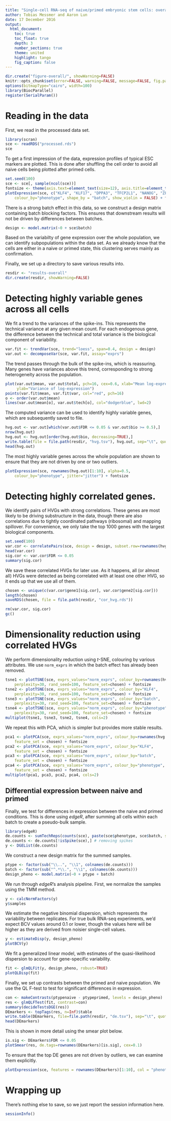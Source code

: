 ```yaml
---
title: "Single-cell RNA-seq of naive/primed embryonic stem cells: overall analysis"
author: Tobias Messmer and Aaron Lun
date: 17 December 2016
output: 
  html_document:
    toc: true
    toc_float: true
    depth: 3
    number_sections: true
    theme: united 
    highlight: tango
    fig_caption: false
---
```


```r
dir.create("figure-overall/", showWarning=FALSE)
knitr::opts_chunk$set(error=FALSE, warning=FALSE, message=FALSE, fig.path="figure-overall/")
options(bitmapType="cairo", width=100)
library(BiocParallel)
register(SerialParam())
```

# Reading in the data 

First, we read in the processed data set.

```r
library(scran)
sce <- readRDS("processed.rds")
sce
```

To get a first impression of the data, expression profiles of typical ESC markers are plotted. 
This is done after shuffling the cell order to avoid all naive cells being plotted after primed cells.

```r
set.seed(100)
sce <- sce[, sample(ncol(sce))]
fontsize <- theme(axis.text=element_text(size=12), axis.title=element_text(size=16))
plotExpression(sce, c("KLF4", "KLF17", "DPPA3", "TFCP2L1", "NANOG", "ZFP42", "POU5F1"), 
    colour_by="phenotype", shape_by = "batch", show_violin = FALSE) + fontsize
```

There is a strong batch effect in this data, so we construct a design matrix containing batch blocking factors.
This ensures that downstream results will not be driven by differences between batches.

```r
design <- model.matrix(~0 + sce$batch)
```

Based on the variabilty of gene expression over the whole population, we can identify subpopulations within the data set. 
As we already know that the cells are either in a naive or primed state, this clustering serves mainly as confirmation. 

Finally, we set up a directory to save various results into.

```r
resdir <- "results-overall"
dir.create(resdir, showWarning=FALSE)
```

# Detecting highly variable genes across all cells

We fit a trend to the variances of the spike-ins.
This represents the technical variance at any given mean count.
For each endogenous gene, the difference between the technical and total variance is the biological component of variability.

```r
var.fit <- trendVar(sce, trend="loess", span=0.4, design = design)
var.out <- decomposeVar(sce, var.fit, assay="exprs")
```

The trend passes through the bulk of the spike-ins, which is reassuring.
Many genes have variances above this trend, corresponding to strong heterogeneity across the population.

```r
plot(var.out$mean, var.out$total, pch=16, cex=0.6, xlab="Mean log-expression",
     ylab="Variance of log-expression")
points(var.fit$mean, var.fit$var, col="red", pch=16)
o <- order(var.out$mean)
lines(var.out$mean[o], var.out$tech[o], col="dodgerblue", lwd=2)
```

The computed variance can be used to identify highly variable genes, which are subsequently saved to file. 

```r
hvg.out <- var.out[which(var.out$FDR <= 0.05 & var.out$bio >= 0.5),]
nrow(hvg.out)
hvg.out <- hvg.out[order(hvg.out$bio, decreasing=TRUE),]
write.table(file = file.path(resdir, "hvg.tsv"), hvg.out, sep="\t", quote=FALSE, col.names = NA) 
head(hvg.out)
```

The most highly variable genes across the whole population are shown to ensure that they are not driven by one or two outliers.

```r
plotExpression(sce, rownames(hvg.out)[1:10], alpha=0.5, 
    colour_by="phenotype", jitter="jitter") + fontsize 
```

# Detecting highly correlated genes.

We identify pairs of HVGs with strong correlations.
These genes are most likely to be driving substructure in the data, though there are also correlations due to tightly coordinated pathways (ribosomal) and mapping spillover.
For convenience, we only take the top 1000 genes with the largest biological components.

```r
set.seed(100) 
var.cor <- correlatePairs(sce, design = design, subset.row=rownames(hvg.out)[1:1000]) 
head(var.cor)
sig.cor <- var.cor$FDR <= 0.05
summary(sig.cor)
```

We save these correlated HVGs for later use. 
As it happens, all (or almost all) HVGs were detected as being correlated with at least one other HVG, so it ends up that we use all of them.

```r
chosen <- unique(c(var.cor$gene1[sig.cor], var.cor$gene2[sig.cor]))
length(chosen)
saveRDS(chosen, file = file.path(resdir, "cor_hvg.rds"))
```

```r
rm(var.cor, sig.cor)
gc()
```

# Dimensionality reduction using correlated HVGs

We perform dimensionality reduction using _t_-SNE, colouring by various attributes.
We use `norm_exprs` in which the batch effect has already been removed.

```r
tsne1 <- plotTSNE(sce, exprs_values="norm_exprs", colour_by=rownames(hvg.out)[1],
    perplexity=30, rand_seed=100, feature_set=chosen) + fontsize
tsne2 <- plotTSNE(sce, exprs_values="norm_exprs", colour_by="KLF4",
    perplexity=30, rand_seed=100, feature_set=chosen) + fontsize
tsne3 <- plotTSNE(sce, exprs_values="norm_exprs", colour_by="batch",
    perplexity=30, rand_seed=100, feature_set=chosen) + fontsize
tsne4 <- plotTSNE(sce, exprs_values="norm_exprs", colour_by="phenotype",
    perplexity=30, rand_seed=100, feature_set=chosen) + fontsize
multiplot(tsne1, tsne3, tsne2, tsne4, cols=2)
```

We repeat this with PCA, which is simpler but provides more stable results.

```r
pca1 <- plotPCA(sce, exprs_values="norm_exprs", colour_by=rownames(hvg.out)[1], 
    feature_set = chosen) + fontsize
pca2 <- plotPCA(sce, exprs_values="norm_exprs", colour_by="KLF4", 
    feature_set = chosen) + fontsize
pca3 <- plotPCA(sce, exprs_values="norm_exprs", colour_by="batch", 
    feature_set = chosen) + fontsize
pca4 <- plotPCA(sce, exprs_values="norm_exprs", colour_by="phenotype", 
    feature_set = chosen) + fontsize
multiplot(pca1, pca3, pca2, pca4, cols=2)
```

## Differential expression between naive and primed

Finally, we test for differences in expression between the naive and primed conditions.
This is done using _edgeR_, after summing all cells within each batch to create a pseudo-bulk sample.

```r
library(edgeR)
de.counts <- sumTechReps(counts(sce), paste(sce$phenotype, sce$batch, sep="."))
de.counts <- de.counts[!isSpike(sce),] # removing spikes
y <- DGEList(de.counts)
```

We construct a new design matrix for the summed samples.

```r
ptype <- factor(sub("\\..", "\\1", colnames(de.counts)))
batch <- factor(sub("^.*\\.", "\\1", colnames(de.counts)))
design_pheno <- model.matrix(~0 + ptype + batch) 
```

We run through _edgeR_'s analysis pipeline. 
First, we normalize the samples using the TMM method.

```r
y <- calcNormFactors(y)
y$samples
```

We estimate the negative binomial dispersion, which represents the variability between replicates.
For true bulk RNA-seq experiments, we'd expect BCV values around 0.1 or lower, though the values here will be higher as they are derived from noisier single-cell values.

```r
y <- estimateDisp(y, design_pheno)  
plotBCV(y)
```

We fit a generalized linear model, with estimates of the quasi-likelihood dispersion to account for gene-specific variability.

```r
fit <- glmQLFit(y, design_pheno, robust=TRUE) 
plotQLDisp(fit)
```

Finally, we set up contrasts between the primed and naive population.
We use the QL F-test to test for significant differences in expression.

```r
con <- makeContrasts(ptypenaive - ptypeprimed, levels = design_pheno)
res <- glmQLFTest(fit, contrast=con)
summary(decideTestsDGE(res))
DEmarkers <- topTags(res, n=Inf)$table
write.table(DEmarkers, file=file.path(resdir, "de.tsv"), sep="\t", quote=FALSE, col.names=NA) 
head(DEmarkers)
```

This is shown in more detail using the smear plot below.

```r
is.sig <- DEmarkers$FDR <= 0.05
plotSmear(res, de.tags=rownames(DEmarkers)[is.sig], cex=0.1)
```

To ensure that the top DE genes are not driven by outliers, we can examine them explicitly.

```r
plotExpression(sce, features = rownames(DEmarkers)[1:10], col = "phenotype")
```

# Wrapping up

There's nothing else to save, so we just report the session information here.

```r
sessionInfo()
```
